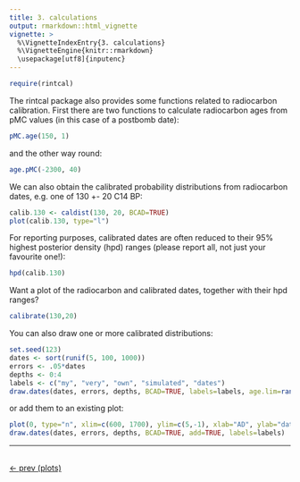 ```yaml
---
title: 3. calculations
output: rmarkdown::html_vignette
vignette: >
  %\VignetteIndexEntry{3. calculations}
  %\VignetteEngine{knitr::rmarkdown}
  \usepackage[utf8]{inputenc}
---
```


```r
require(rintcal)
```

The rintcal package also provides some functions related to radiocarbon calibration. First there are two functions to calculate radiocarbon ages from pMC values (in this case of a postbomb date):

```r
pMC.age(150, 1)
```

and the other way round:

```r
age.pMC(-2300, 40)
```

We can also obtain the calibrated probability distributions from radiocarbon dates, e.g. one of 130 +- 20 C14 BP:

```r
calib.130 <- caldist(130, 20, BCAD=TRUE)
plot(calib.130, type="l")
```

For reporting purposes, calibrated dates are often reduced to their 95% highest posterior density (hpd) ranges (please report all, not just your favourite one!):

```r
hpd(calib.130)
```

Want a plot of the radiocarbon and calibrated dates, together with their hpd ranges?

```r
calibrate(130,20)
```

You can also draw one or more calibrated distributions:

```r
set.seed(123)
dates <- sort(runif(5, 100, 1000))
errors <- .05*dates
depths <- 0:4
labels <- c("my", "very", "own", "simulated", "dates")
draw.dates(dates, errors, depths, BCAD=TRUE, labels=labels, age.lim=range(dates, 600, 1700))
```

or add them to an existing plot:

```r
plot(0, type="n", xlim=c(600, 1700), ylim=c(5,-1), xlab="AD", ylab="dates")
draw.dates(dates, errors, depths, BCAD=TRUE, add=TRUE, labels=labels)
```



***

<br>
[<- prev (plots)](./plots.html)
<br>

